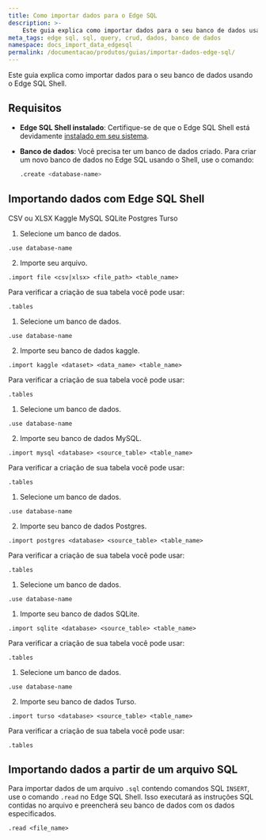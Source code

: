 ```yaml
---
title: Como importar dados para o Edge SQL
description: >-
    Este guia explica como importar dados para o seu banco de dados usando o Edge SQL Shell.
meta_tags: edge sql, sql, query, crud, dados, banco de dados
namespace: docs_import_data_edgesql
permalink: /documentacao/produtos/guias/importar-dados-edge-sql/
---
```



Este guia explica como importar dados para o seu banco de dados usando o Edge SQL Shell.

## Requisitos

- **Edge SQL Shell instalado**: Certifique-se de que o Edge SQL Shell está devidamente [instalado em seu sistema](/pt-br/documentacao/produtos/store/sql/install-edge-sql-shell/).

- **Banco de dados**: Você precisa ter um banco de dados criado. Para criar um novo banco de dados no Edge SQL usando o Shell, use o comando:
  
  ```sh
  .create <database-name>
  ```

## Importando dados com Edge SQL Shell

<Tabs client:visible sharedStore="Databases">
<fragment slot="tab.file">CSV ou XLSX</fragment>
<fragment slot="tab.kaggle">Kaggle</fragment>
<fragment slot="tab.mysql">MySQL</fragment>
<fragment slot="tab.sqlite">SQLite</fragment>
<fragment slot="tab.postgres">Postgres</fragment>
<fragment slot="tab.turso">Turso</fragment>

<fragment slot="panel.file">
<slot name="file" />

1. Selecione um banco de dados.

```shell
.use database-name
```

2. Importe seu arquivo.

```shell
.import file <csv|xlsx> <file_path> <table_name>
```
Para verificar a criação de sua tabela você pode usar:

```shell
.tables
```
</fragment>

<fragment slot="panel.kaggle">
<slot name="Kaggle" />

1. Selecione um banco de dados.

```shell
.use database-name
```

2. Importe seu banco de dados kaggle.

```shell
.import kaggle <dataset> <data_name> <table_name>
```
Para verificar a criação de sua tabela você pode usar:

```shell
.tables
```
</fragment>

<fragment slot="panel.mysql">
<slot name="MySQL" />

1. Selecione um banco de dados.

```shell
.use database-name
```

2. Importe seu banco de dados MySQL.

```shell
.import mysql <database> <source_table> <table_name>
```
Para verificar a criação de sua tabela você pode usar:

```shell
.tables
```
</fragment>

<fragment slot="panel.postgres">
<slot name="Postgres" />

1. Selecione um banco de dados.

```shell
.use database-name
```

2. Importe seu banco de dados Postgres.

```shell
.import postgres <database> <source_table> <table_name>
```
Para verificar a criação de sua tabela você pode usar:

```shell
.tables
```
</fragment>
<fragment slot="panel.sqlite">
<slot name="SQLite" />

1. Selecione um banco de dados.

```shell
.use database-name
```

1. Importe seu banco de dados SQLite.

```shell
.import sqlite <database> <source_table> <table_name>
```
Para verificar a criação de sua tabela você pode usar:

```shell
.tables
```

</fragment>
<fragment slot="panel.turso">
<slot name="Turso" />

1. Selecione um banco de dados.

```shell
.use database-name
```

2. Importe seu banco de dados Turso.

```shell
.import turso <database> <source_table> <table_name>
```
Para verificar a criação de sua tabela você pode usar:

```shell
.tables
```
</fragment>
</Tabs>

## Importando dados a partir de um arquivo SQL

Para importar dados de um arquivo `.sql` contendo comandos SQL `INSERT`, use o comando `.read` no Edge SQL Shell. Isso executará as instruções SQL contidas no arquivo e preencherá seu banco de dados com os dados especificados.

```shell
.read <file_name>
```